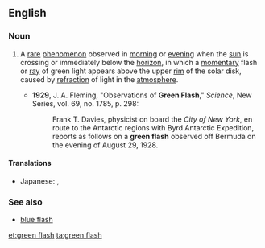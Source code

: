 ==English==
{{wikipedia}}

===Noun===
{{en-noun|head=[[green]] [[flash]]|es}}

# {{context|meteorology|astronomy|lang=en}} A [[rare]] [[phenomenon]] observed in [[morning]] or [[evening]] when the [[sun]] is crossing or immediately below the [[horizon]], in which a [[momentary]] flash or [[ray]] of green light appears above the upper [[rim]] of the solar disk, caused by [[refraction]] of light in the [[atmosphere]].
#* '''1929''', J. A. Fleming, "Observations of '''Green Flash'''," ''Science'', New Series, vol. 69, no. 1785, p. 298:
#*: Frank T. Davies, physicist on board the ''City of New York'', en route to the Antarctic regions with Byrd Antarctic Expedition, reports as follows on a '''green flash''' observed off Bermuda on the evening of August 29, 1928.

====Translations====
{{trans-top|rare phenomenon}}
* Japanese: {{t|ja|緑閃光|tr=りょくせんこう, ryokusenkō|sc=Jpan}}, {{t|ja|緑光|tr=りょっこう, ryokkō|sc=Jpan}}
{{trans-mid}}
{{trans-bottom}}

===See also===
*[[blue flash]]

[[et:green flash]]
[[ta:green flash]]